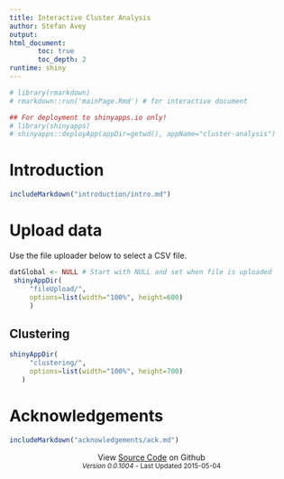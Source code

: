 ```yaml
---
title: Interactive Cluster Analysis
author: Stefan Avey
output:
html_document:
       toc: true
       toc_depth: 2
runtime: shiny
---
```


```r

# library(rmarkdown)
# rmarkdown::run('mainPage.Rmd') # for interactive document

## For deployment to shinyapps.io only!
# library(shinyapps)
# shinyapps::deployApp(appDir=getwd(), appName="cluster-analysis")

```

# Introduction
```r
includeMarkdown("introduction/intro.md")
```

# Upload data
Use the file uploader below to select a CSV file.

```r
datGlobal <- NULL # Start with NULL and set when file is uploaded
 shinyAppDir(
     "fileUpload/",
     options=list(width="100%", height=600)
	 )
```

## Clustering
```r
shinyAppDir(
     "clustering/",
     options=list(width="100%", height=700)
   )
```

# Acknowledgements
```r
includeMarkdown("acknowledgements/ack.md")
```

<footer>
<center><medium>View <a href="http://github.com/stefanavey/cluster-analysis" target="_blank" title="Cluster Analysis Source Code">Source Code</a> on Github</medium></center>
<center><small><em>Version 0.0.1004</em> - Last Updated 2015-05-04</small></center>
</footer>



